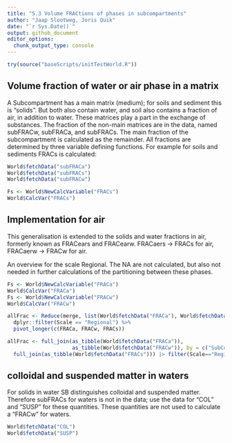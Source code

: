 ```yaml
---
title: "5.3 Volume FRACtions of phases in subcompartments"
author: "Jaap Slootweg, Joris Quik"
date: "`r Sys.Date()`"
output: github_document
editor_options: 
  chunk_output_type: console
---
```



```r

try(source("baseScripts/initTestWorld.R"))

```

## Volume fraction of water or air phase in a matrix
A Subcompartment has a main matrix (medium); for soils and sediment this is "solids". But both also contain water, and soil also contains a fraction of air, in addition to water. These matrices play a part in the exchange of substances. The fraction of the non-main matrices are in the data, named subFRACw, subFRACa, and subFRACs. The main fraction of the subcompartment is calculated as the remainder. All fractions are determined by three variable defining functions. For example for soils and sediments FRACs is calculated:


```r

World$fetchData("subFRACa")
World$fetchData("subFRACs")
World$fetchData("subFRACw")

Fs <- World$NewCalcVariable("FRACs")
World$CalcVar("FRACs")

```

## Implementation for air
This generalisation is extended to the solids and water fractions in air, formerly known as FRACears and FRACearw.
FRACaers -> FRACs for air, FRACaerw -> FRACw for air.

An overview for the scale Regional. The NA are not calculated, but also not needed in further calculations of the partitioning between these phases.

```r

Fs <- World$NewCalcVariable("FRACa")
World$CalcVar("FRACa")
Fs <- World$NewCalcVariable("FRACw")
World$CalcVar("FRACw")

allFrac <- Reduce(merge, list(World$fetchData("FRACa"), World$fetchData("FRACw"), World$fetchData("FRACs"))) %>%
  dplyr::filter(Scale == "Regional") %>%
  pivot_longer(c(FRACa, FRACw, FRACs))

allFrac <- full_join(as_tibble(World$fetchData("FRACa")),
                     as_tibble(World$fetchData("FRACw")), by = c("SubCompart","Scale")) %>% 
  full_join(as_tibble(World$fetchData("FRACs"))) |> filter(Scale=="Regional") %>% print()
```

## colloidal and suspended matter in waters
For solids in water SB distinguishes colloidal and suspended matter. Therefore subFRACs for waters is not in the data; use the data for "COL" and "SUSP" for these quantities. These quantities are not used to calculate a "FRACw" for waters.
```r
World$fetchData("COL")
World$fetchData("SUSP")
```

